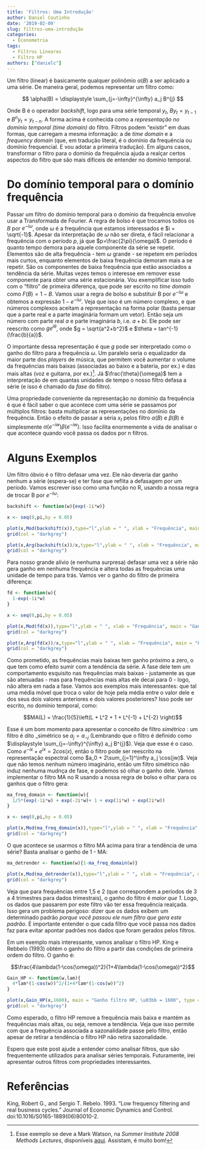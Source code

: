 ```yaml
---
title: 'Filtros: Uma Introdução'
author: Daniel Coutinho
date: '2019-02-09'
slug: filtros-uma-introdução
categories:
  - Econometria
tags:
  - Filtros Lineares
  - Filtro HP
authors: ["danielc"]
---
```


Um filtro (linear) é basicamente qualquer polinômio $\alpha(B)$ a ser aplicado a uma série. De maneira geral, podemos representar um filtro como:  

$$ \alpha(B) = \displaystyle \sum_{j=-\infty}^{\infty} a_j B^{j} $$

Onde B é o operador _backshift_, logo para uma série temporal $y_t$, $By_t = y_{t-1}$ e $B^ny_t = y_{t-n}$. A forma acima é conhecida como a _representação no domínio temporal (time domain)_ do filtro. Filtros podem "existir" em duas formas, que carregam a mesma informação: a de _time domain_ e a _frequency domain_ (que, em tradução literal, é o domínio da frequência ou domínio frequencial. E vou adotar a primeira tradução). Em alguns casos, transformar o filtro para o domínio da frequência ajuda a realçar certos aspectos do filtro que são mais difíceis de entender no domínio temporal. 

# Do domínio temporal para o domínio frequência

Passar um filtro do domínio temporal para o domínio da frequência envolve usar a Transformada de Fourier. A regra de bolso é que trocamos todos os $B$ por $e^{-i\omega}$, onde $\omega$ é a frequência que estamos interessados e $i = \sqrt{-1}$. Apesar da interpretação de $\omega$ não ser direta, é fácil relacionar a frequência com o período $p$, já que $p=\frac{2\pi}{\omega}$. O período é quanto tempo demora para aquele componente da série se repetir. Elementos são de alta frequência - tem $\omega$ grande - se repetem em períodos mais curtos, enquanto elementos de baixa frequência demoram mais a se repetir. São os componentes de baixa frequência que estão associados a tendência da série. Muitas vezes temos o interesse em remover esse componente para obter uma série estacionária. Vou exemplificar isso tudo com o "filtro" de primeira diferença, que pode ser escrito no _time domain_ como $F(B) = 1 - B$. Vamos usar a regra de bolso e substituir B por $e^{-i\omega}$ e obtemos a expressão $1 - e^{-i\omega}$. Veja que isso é um número complexo, e que números complexos aceitam a representação na forma polar (basta pensar que a parte real e a parte imaginária formam um vetor). Então seja um número com parte real $a$ e parte imaginária $b$, i.e. $a+bi$. Ele pode ser reescrito como $ge^{i\theta}$, onde $g = \sqrt{a^2+b^2}$ e $\theta = tan^{-1}(\frac{b}{a})$. 

O importante dessa representação é que $g$ pode ser interpretado como o ganho do filtro para a frequência $\omega$. Um paralelo seria o equalizador da maior parte dos _players_ de música, que permitem você aumentar o volume da frequências mais baixas (associadas ao baixo e a bateria, por ex.) e das mais altas (voz e guitarra, por ex.)^[Esse exemplo se deve a Mark Watson, na _Summer Institute 2008 Methods Lectures_, disponíveis [aqui](https://www.nber.org/minicourse_2008.html). Assistam, é muito bom!]. Já $\frac{\theta}{\omega}$ tem a interpretação de em quantas unidades de tempo o nosso filtro defasa a série (e isso é chamado da _fase_ do filtro).

Uma propriedade conveniente da representação no domínio da frequência é que é fácil saber o que acontece com uma série se passamos por múltiplos filtros: basta multiplicar as representações no domínio da frequência. Então o efeito de passar a séria $x_t$ pelos filtro $\alpha(B)$ e $\beta(B)$ é simplesmente $\alpha(e^{-iw})\beta(e^{-iw})$. Isso facilita enormemente a vida de analisar o que acontece quando você passa os dados por n filtros. 

# Alguns Exemplos

Um filtro óbvio é o filtro defasar uma vez. Ele não deveria dar ganho nenhum a série (espera-se) e ter fase que reflita a defasagem por um período. Vamos escrever isso como uma função no R, usando a nossa regra de trocar B por $e^{-i\omega}$: 

```r
backshift <- function(w){exp(-1i*w)}

x <- seq(0,pi,by = 0.05)

plot(x,Mod(backshift(x)),type="l",ylab = " ", xlab = "Frequência", main = "Ganho do Filtro de Defasar uma vez")
grid(col = "darkgrey")

plot(x,Arg(backshift(x))/x,type="l",ylab = " ", xlab = "Frequência", main = "Fase do Filtro Defasar uma vez")
grid(col = "darkgrey")

```


Para nosso grande alívio (e nenhuma surpresa) defasar uma vez a série não gera ganho em nenhuma frequência e altera todas as frequências uma unidade de tempo para trás. Vamos ver o ganho do filtro de primeira diferença:

```r
fd <- function(w){
  1-exp(-1i*w)
}

x <- seq(0,pi,by = 0.05)

plot(x,Mod(fd(x)),type="l",ylab = " ", xlab = "Frequência", main = "Ganho do Filtro de Primeira Diferenças")
grid(col = "darkgrey")

plot(x,Arg(fd(x))/x,type="l",ylab = " ", xlab = "Frequência", main = "Fase do Filtro de Primeira Diferenças")
grid(col = "darkgrey")

```

Como prometido, as frequências mais baixas tem ganho próximo a zero, o que tem como efeito sumir com a tendência da série. A fase dele tem um comportamento esquisito nas frequências mais baixas - justamente as que são atenuadas - mas para frequências mais altas ele decai para 0 - logo, não altera em nada a fase.  Vamos aos exemplos mais interessantes: que tal uma média móvel que troca o valor de hoje pela média entre o valor dele e dos seus dois valores anteriores e dois valores posteriores? Isso pode ser escrito, no domínio temporal, como: 

$$MA(L) = \frac{1}{5}\left(L + L^2 + 1 + L^{-1} + L^{-2} \right)$$

Esse é um bom momento para apresentar o conceito de filtro _simétrico_ : um filtro é dito _simétrico se $a_j = a_{-j}$ (Lembrando que o filtro é definido como $\displaystyle \sum_{j=-\infty}^{\infty} a_j B^{j}$). Veja que esse é o caso. Como $e^{-ix} + e^{ix} = 2cos(x)$, então o filtro pode ser reescrito na representação espectral como $a_0 + 2\sum_{j=1}^\infty a_j \cos(jw)$. Veja que não temos nenhum número imaginário, então um filtro simétrico não induz nenhuma mudnça de fase, e podemos só olhar o ganho dele. Vamos implementar o filtro MA no R usando a nossa regra de bolso e olhar para os ganhos que o filtro gera:

```r
ma_freq_domain <- function(w){
  1/5*(exp(-1i*w) + exp(-2i*w)+ 1 + exp(1i*w) + exp(2i*w)) 
}

x <- seq(0,pi,by = 0.05)

plot(x,Mod(ma_freq_domain(x)),type="l",ylab = " ", xlab = "Frequência", main = "Ganho do Filtro MA")
grid(col = "darkgrey")
```

O que acontece se usarmos o filtro MA acima para tirar a tendência de uma série? Basta analisar o ganho de 1 - MA:

```r
ma_detrender <- function(w){1-ma_freq_domain(w)}

plot(x,Mod(ma_detrender(x)),type="l",ylab = " ", xlab = "Frequência", main = "Ganho do Filtro MA")
grid(col = "darkgrey")  
```

Veja que para frequências entre 1,5 e 2 (que correspondem a períodos de 3 a 4 trimestres para dados trimestrais), o ganho do filtro é _maior que 1_. Logo, os dados que passarem por este filtro vão ter essa frequência realçada. Isso gera um problema perigoso: dizer que os dados exibem um determinado padrão _porque você passou ele num filtro que gera este padrão_. É importante entender o que cada filtro que você passa nos dados faz para evitar apontar padrões nos dados que foram gerados pelos filtros. 

Em um exemplo mais interessante, vamos analisar o filtro HP. King e Rebbelo (1993) obtém o ganho do filtro a partir das condições de primeira ordem do filtro. O ganho é: 

$$\frac{4\lambda(1-\cos(\omega))^2}{1+4\lambda(1-\cos(\omega))^2}$$

```r
Gain_HP <- function(w,lam){
  4*lam*(1-cos(w))^2/(1+4*lam*(1-cos(w))^2)
}

plot(x,Gain_HP(x,1600), main = "Ganho filtro HP, \u03bb = 1600", type = "l", ylab = "Ganho",xlab="Frequência")
grid(col = "darkgrey")
```

Como esperado, o filtro HP remove a frequência mais baixa e mantém as frequências mais altas, ou seja, remove a tendência. Veja que isso permite com que a frequência associada a sazonalidade passe pelo filtro, então apesar de retirar a tendência o filtro HP não retira sazonalidade.

Espero que este post ajude a entender como analisar filtros, que são frequentemente utilizados para analisar séries temporais. Futuramente, irei apresentar outros filtros com propriedades interessantes. 

# Referências

King, Robert G., and Sergio T. Rebelo. 1993. “Low frequency filtering and real business cycles.” Journal of Economic Dynamics and Control. doi:10.1016/S0165-1889(06)80010-2.

